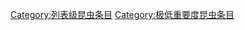 {{emptycat}}
{{昆虫条目统计表}}

[[Category:列表级昆虫条目|Category:列表级昆虫条目]]
[[Category:极低重要度昆虫条目|Category:极低重要度昆虫条目]]